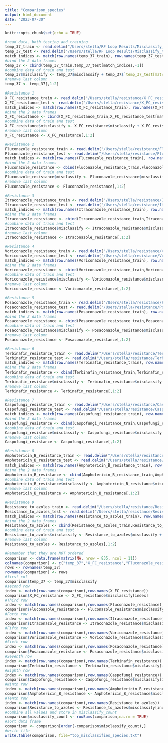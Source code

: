 ```yaml
---
title: "Comparison_species"
output: html_document
date: "2023-07-30"
---
```

```r
knitr::opts_chunk$set(echo = TRUE)
```

```r
#read data, both testing and training
temp_37_train <- read.delim("/Users/stella/RF Loop Results/Misclassify_train.txt", sep = " ", header = T)
temp_37_test <- read.delim("/Users/stella/RF Loop Results/Misclassify_test.txt", sep = " ", header = T)
match_indices <- match(row.names(temp_37_train), row.names(temp_37_test))
#bind the 2 data frames
temp_37 <- cbind(temp_37_train,temp_37_test[match_indices,-1])
#combine data of train and test
temp_37$misclassify <- temp_37$misclassify + temp_37$`temp_37_test[match_indices, -1]`
#remove last column
temp_37 <- temp_37[,1:2]

#Resistance 1
X_FC_resistance_train <- read.delim("/Users/stella/resistance/X_FC_resistance/Misclassify_train_resistance_1.txt", sep = " ", header = T)
X_FC_resistance_test <- read.delim("/Users/stella/resistance/X_FC_resistance/Misclassify_test_resistance_1.txt", sep = " ", header = T)
match_indices <- match(row.names(X_FC_resistance_train), row.names(X_FC_resistance_test))
#bind the 2 data frames
X_FC_resistance <- cbind(X_FC_resistance_train,X_FC_resistance_test[match_indices,-1])
#combine data of train and test
X_FC_resistance$misclassify <- X_FC_resistance$misclassify + X_FC_resistance$`X_FC_resistance_test[match_indices, -1]`
#remove last column
X_FC_resistance <- X_FC_resistance[,1:2]

#Resistance 2
Fluconazole_resistance_train <- read.delim("/Users/stella/resistance/Fluconazole_resistance/Misclassify_train_resistance_2.txt", sep = " ", header = T)
Fluconazole_resistance_test <- read.delim("/Users/stella/resistance/Fluconazole_resistance/Misclassify_test_resistance_2.txt", sep = " ", header = T)
match_indices <- match(row.names(Fluconazole_resistance_train), row.names(Fluconazole_resistance_test))
#bind the 2 data frames
Fluconazole_resistance <- cbind(Fluconazole_resistance_train,Fluconazole_resistance_test[match_indices,-1])
#combine data of train and test
Fluconazole_resistance$misclassify <- Fluconazole_resistance$misclassify + Fluconazole_resistance$`Fluconazole_resistance_test[match_indices, -1]`
#remove last column
Fluconazole_resistance <- Fluconazole_resistance[,1:2]

#Resistance 3
Itraconazole_resistance_train <- read.delim("/Users/stella/resistance/Itraconazole_resistance/Misclassify_train_resistance_3.txt", sep = " ", header = T)
Itraconazole_resistance_test <- read.delim("/Users/stella/resistance/Itraconazole_resistance/Misclassify_test_resistance_3.txt", sep = " ", header = T)
match_indices <- match(row.names(Itraconazole_resistance_train), row.names(Itraconazole_resistance_test))
#bind the 2 data frames
Itraconazole_resistance <- cbind(Itraconazole_resistance_train,Itraconazole_resistance_test[match_indices,-1])
#combine data of train and test
Itraconazole_resistance$misclassify <- Itraconazole_resistance$misclassify + Itraconazole_resistance$`Itraconazole_resistance_test[match_indices, -1]`
#remove last column
Itraconazole_resistance <- Itraconazole_resistance[,1:2]

#Resistance 4
Voriconazole_resistance_train <- read.delim("/Users/stella/resistance/Voriconazole_resistance/Misclassify_train_resistance_4.txt", sep = " ", header = T)
Voriconazole_resistance_test <- read.delim("/Users/stella/resistance/Voriconazole_resistance/Misclassify_test_resistance_4.txt", sep = " ", header = T)
match_indices <- match(row.names(Voriconazole_resistance_train), row.names(Voriconazole_resistance_test))
#bind the 2 data frames
Voriconazole_resistance <- cbind(Voriconazole_resistance_train,Voriconazole_resistance_test[match_indices,-1])
#combine data of train and test
Voriconazole_resistance$misclassify <- Voriconazole_resistance$misclassify + Voriconazole_resistance$`Voriconazole_resistance_test[match_indices, -1]`
#remove last column
Voriconazole_resistance <- Voriconazole_resistance[,1:2]

#Resistance 5
Posaconazole_resistance_train <- read.delim("/Users/stella/resistance/Posaconazole_resistance/Misclassify_train_resistance_5.txt", sep = " ", header = T)
Posaconazole_resistance_test <- read.delim("/Users/stella/resistance/Posaconazole_resistance/Misclassify_test_resistance_5.txt", sep = " ", header = T)
match_indices <- match(row.names(Posaconazole_resistance_train), row.names(Posaconazole_resistance_test))
#bind the 2 data frames
Posaconazole_resistance <- cbind(Posaconazole_resistance_train,Posaconazole_resistance_test[match_indices,-1])
#combine data of train and test
Posaconazole_resistance$misclassify <- Posaconazole_resistance$misclassify + Posaconazole_resistance$`Posaconazole_resistance_test[match_indices, -1]`
#remove last column
Posaconazole_resistance <- Posaconazole_resistance[,1:2]

#Resistance 6
Terbinafin_resistance_train <- read.delim("/Users/stella/resistance/Terbinafin_resistance/Misclassify_train_resistance_6.txt", sep = " ", header = T)
Terbinafin_resistance_test <- read.delim("/Users/stella/resistance/Terbinafin_resistance/Misclassify_test_resistance_6.txt", sep = " ", header = T)
match_indices <- match(row.names(Terbinafin_resistance_train), row.names(Terbinafin_resistance_test))
#bind the 2 data frames
Terbinafin_resistance <- cbind(Terbinafin_resistance_train,Terbinafin_resistance_test[match_indices,-1])
#combine data of train and test
Terbinafin_resistance$misclassify <- Terbinafin_resistance$misclassify + Terbinafin_resistance$`Terbinafin_resistance_test[match_indices, -1]`
#remove last column
Terbinafin_resistance <- Terbinafin_resistance[,1:2]

#Resistance 7
Caspofungi_resistance_train <- read.delim("/Users/stella/resistance/Caspofungi_resistance/Misclassify_train_resistance_7.txt", sep = " ", header = T)
Caspofungi_resistance_test <- read.delim("/Users/stella/resistance/Caspofungi_resistance/Misclassify_test_resistance_7.txt", sep = " ", header = T)
match_indices <- match(row.names(Caspofungi_resistance_train), row.names(Caspofungi_resistance_test))
#bind the 2 data frames
Caspofungi_resistance <- cbind(Caspofungi_resistance_train,Caspofungi_resistance_test[match_indices,-1])
#combine data of train and test
Caspofungi_resistance$misclassify <- Caspofungi_resistance$misclassify + Caspofungi_resistance$`Caspofungi_resistance_test[match_indices, -1]`
#remove last column
Caspofungi_resistance <- Caspofungi_resistance[,1:2]

#Resistance 8
Amphotericin_B_resistance_train <- read.delim("/Users/stella/resistance/Amphotericin_B_resistance/Misclassify_train_resistance_8.txt", sep = " ", header = T)
Amphotericin_B_resistance_test <- read.delim("/Users/stella/resistance/Amphotericin_B_resistance/Misclassify_test_resistance_8.txt", sep = " ", header = T)
match_indices <- match(row.names(Amphotericin_B_resistance_train), row.names(Amphotericin_B_resistance_test))
#bind the 2 data frames
Amphotericin_B_resistance <- cbind(Amphotericin_B_resistance_train,Amphotericin_B_resistance_test[match_indices,-1])
#combine data of train and test
Amphotericin_B_resistance$misclassify <- Amphotericin_B_resistance$misclassify + Amphotericin_B_resistance$`Amphotericin_B_resistance_test[match_indices, -1]`
#remove last column
Amphotericin_B_resistance <- Amphotericin_B_resistance[,1:2]

#Resistance 9
Resistance_to_azoles_train <- read.delim("/Users/stella/resistance/Resistance_to_azoles/Misclassify_train_resistance_9.txt", sep = " ", header = T)
Resistance_to_azoles_test <- read.delim("/Users/stella/resistance/Resistance_to_azoles/Misclassify_test_resistance_9.txt", sep = " ", header = T)
match_indices <- match(row.names(Resistance_to_azoles_train), row.names(Resistance_to_azoles_test))
#bind the 2 data frames
Resistance_to_azoles <- cbind(Resistance_to_azoles_train,Resistance_to_azoles_test[match_indices,-1])
#combine data of train and test
Resistance_to_azoles$misclassify <- Resistance_to_azoles$misclassify + Resistance_to_azoles$`Resistance_to_azoles_test[match_indices, -1]`
#remove last column
Resistance_to_azoles <- Resistance_to_azoles[,1:2]
```

```r
#Remember that they are NOT ordered
comparison <- data.frame(matrix(NA, nrow = 835, ncol = 11))
colnames(comparison) <- c("temp_37","X_FC_resistance","Fluconazole_resistance","Itraconazole_resistance","Voriconazole_resistance","Posaconazole_resistance","Terbinafin_resistance","Caspofungi_resistance","Amphotericin_B_resistance","Resistance_to_azoles","misclassify_count")
rows <- rownames(temp_37)
rownames(comparison) <- rows
#first col
comparison$temp_37 <- temp_37$misclassify
#second row
index <- match(row.names(comparison),row.names(X_FC_resistance))
comparison$X_FC_resistance <- X_FC_resistance$misclassify[index]
#Third row
index <- match(row.names(comparison),row.names(Fluconazole_resistance))
comparison$Fluconazole_resistance <- Fluconazole_resistance$misclassify[index]
#Forth row
index <- match(row.names(comparison),row.names(Itraconazole_resistance))
comparison$Itraconazole_resistance <- Itraconazole_resistance$misclassify[index]
#Fifth row
index <- match(row.names(comparison),row.names(Voriconazole_resistance))
comparison$Voriconazole_resistance <- Voriconazole_resistance$misclassify[index]
#Sixth row
index <- match(row.names(comparison),row.names(Posaconazole_resistance))
comparison$Posaconazole_resistance <- Posaconazole_resistance$misclassify[index]
#Seventh row
index <- match(row.names(comparison),row.names(Terbinafin_resistance))
comparison$Terbinafin_resistance <- Terbinafin_resistance$misclassify[index]
#Eighth row
index <- match(row.names(comparison),row.names(Caspofungi_resistance))
comparison$Caspofungi_resistance <- Caspofungi_resistance$misclassify[index]
#Ninth row
index <- match(row.names(comparison),row.names(Amphotericin_B_resistance))
comparison$Amphotericin_B_resistance <- Amphotericin_B_resistance$misclassify[index]
#Tenth row
index <- match(row.names(comparison),row.names(Resistance_to_azoles))
comparison$Resistance_to_azoles <- Resistance_to_azoles$misclassify[index]
#combine all values and store in misclassify_count
comparison$misclassify_count <- rowSums(comparison,na.rm = TRUE)
#sort data frame
comparison <- comparison[order(-comparison$misclassify_count),]
#write file
write.table(comparison, file="top_misclassifies_species.txt")
```

